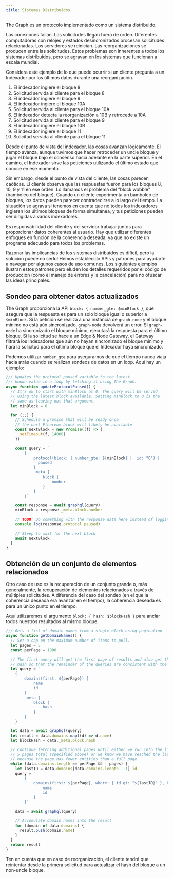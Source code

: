```yaml
---
title: Sistemas Distribuidos
---
```


The Graph es un protocolo implementado como un sistema distribuido.

Las conexiones fallan. Las solicitudes llegan fuera de orden. Diferentes computadoras con relojes y estados desincronizados procesan solicitudes relacionadas. Los servidores se reinician. Las reorganizaciones se producen entre las solicitudes. Estos problemas son inherentes a todos los sistemas distribuidos, pero se agravan en los sistemas que funcionan a escala mundial.

Considera este ejemplo de lo que puede ocurrir si un cliente pregunta a un Indexador por los últimos datos durante una reorganización.

1. El indexador ingiere el bloque 8
2. Solicitud servida al cliente para el bloque 8
3. El indexador ingiere el bloque 9
4. El indexador ingiere el bloque 10A
5. Solicitud servida al cliente para el bloque 10A
6. El indexador detecta la reorganización a 10B y retrocede a 10A
7. Solicitud servida al cliente para el bloque 9
8. El indexador ingiere el bloque 10B
9. El indexador ingiere el bloque 11
10. Solicitud servida al cliente para el bloque 11

Desde el punto de vista del indexador, las cosas avanzan lógicamente. El tiempo avanza, aunque tuvimos que hacer retroceder un uncle bloque y jugar el bloque bajo el consenso hacia adelante en la parte superior. En el camino, el Indexador sirve las peticiones utilizando el último estado que conoce en ese momento.

Sin embargo, desde el punto de vista del cliente, las cosas parecen caóticas. El cliente observa que las respuestas fueron para los bloques 8, 10, 9 y 11 en ese orden. Lo llamamos el problema del "block wobble" (bamboleo del bloque). Cuando un cliente experimenta un bamboleo de bloques, los datos pueden parecer contradecirse a lo largo del tiempo. La situación se agrava si tenemos en cuenta que no todos los indexadores ingieren los últimos bloques de forma simultánea, y tus peticiones pueden ser dirigidas a varios indexadores.

Es responsabilidad del cliente y del servidor trabajar juntos para proporcionar datos coherentes al usuario. Hay que utilizar diferentes enfoques en función de la coherencia deseada, ya que no existe un programa adecuado para todos los problemas.

Razonar las implicancias de los sistemas distribuidos es difícil, pero la solución puede no serlo! Hemos establecido APIs y patrones para ayudarte a navegar por algunos casos de uso comunes. Los siguientes ejemplos ilustran estos patrones pero eluden los detalles requeridos por el código de producción (como el manejo de errores y la cancelación) para no ofuscar las ideas principales.

## Sondeo para obtener datos actualizados

The Graph proporciona la API `block: { number_gte: $minBlock }`, que asegura que la respuesta es para un solo bloque igual o superior a `$minBlock`. Si la petición se realiza a una instancia de `graph-node` y el bloque mínimo no está aún sincronizado, `graph-node` devolverá un error. Si `graph-node` ha sincronizado el bloque mínimo, ejecutará la respuesta para el último bloque. Si la solicitud se hace a un Edge & Node Gateway, el Gateway filtrará los Indexadores que aún no hayan sincronizado el bloque mínimo y hará la solicitud para el último bloque que el Indexador haya sincronizado.

Podemos utilizar `number_gte` para asegurarnos de que el tiempo nunca viaja hacia atrás cuando se realizan sondeos de datos en un loop. Aquí hay un ejemplo:

```javascript
/// Updates the protocol.paused variable to the latest
/// known value in a loop by fetching it using The Graph.
async function updateProtocolPaused() {
  // It's ok to start with minBlock at 0. The query will be served
  // using the latest block available. Setting minBlock to 0 is the
  // same as leaving out that argument.
  let minBlock = 0

  for (;;) {
    // Schedule a promise that will be ready once
    // the next Ethereum block will likely be available.
    const nextBlock = new Promise((f) => {
      setTimeout(f, 14000)
    })

    const query = `
        {
            protocol(block: { number_gte: ${minBlock} }  id: "0") {
              paused
            }
            _meta {
                block {
                    number
                }
            }
        }`

    const response = await graphql(query)
    minBlock = response._meta.block.number

    // TODO: Do something with the response data here instead of logging it.
    console.log(response.protocol.paused)

    // Sleep to wait for the next block
    await nextBlock
  }
}
```

## Obtención de un conjunto de elementos relacionados

Otro caso de uso es la recuperación de un conjunto grande o, más generalmente, la recuperación de elementos relacionados a través de múltiples solicitudes. A diferencia del caso del sondeo (en el que la coherencia deseada era avanzar en el tiempo), la coherencia deseada es para un único punto en el tiempo.

Aquí utilizaremos el argumento `block: { hash: $blockHash }` para anclar todos nuestros resultados al mismo bloque.

```javascript
/// Gets a list of domain names from a single block using pagination
async function getDomainNames() {
  // Set a cap on the maximum number of items to pull.
  let pages = 5
  const perPage = 1000

  // The first query will get the first page of results and also get the block
  // hash so that the remainder of the queries are consistent with the first.
  let query = `
    {
        domains(first: ${perPage}) {
            name
            id
        }
        _meta {
            block {
                hash
            }
        }
    }`

  let data = await graphql(query)
  let result = data.domains.map((d) => d.name)
  let blockHash = data._meta.block.hash

  // Continue fetching additional pages until either we run into the limit of
  // 5 pages total (specified above) or we know we have reached the last page
  // because the page has fewer entities than a full page.
  while (data.domains.length == perPage && --pages) {
    let lastID = data.domains[data.domains.length - 1].id
    query = `
        {
            domains(first: ${perPage}, where: { id_gt: "${lastID}" }, block: { hash: "${blockHash}" }) {
                name
                id
            }
        }`

    data = await graphql(query)

    // Accumulate domain names into the result
    for (domain of data.domains) {
      result.push(domain.name)
    }
  }
  return result
}
```

Ten en cuenta que en caso de reorganización, el cliente tendrá que reintentar desde la primera solicitud para actualizar el hash del bloque a un non-uncle bloque.
